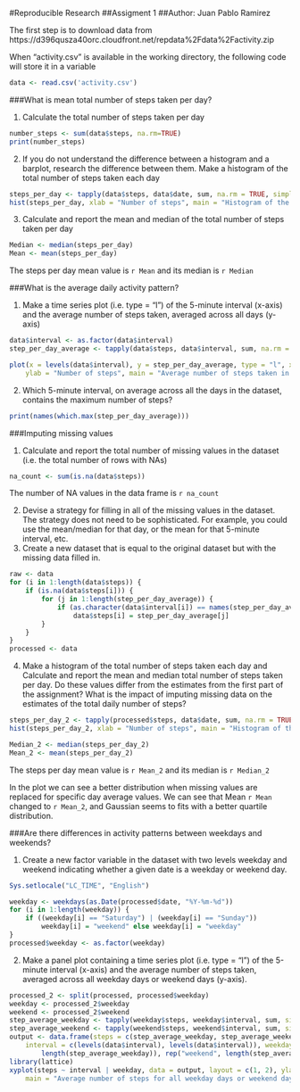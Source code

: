 #Reproducible Research 
##Assigment 1
##Author: Juan Pablo Ramirez


The first step is to download data from https://d396qusza40orc.cloudfront.net/repdata%2Fdata%2Factivity.zip 

When "activity.csv" is available in the working directory, the following code will store it in a variable
```r
data <- read.csv('activity.csv')
```

###What is mean total number of steps taken per day?

1. Calculate the total number of steps taken per day
```r
number_steps <- sum(data$steps, na.rm=TRUE)
print(number_steps)
```

2. If you do not understand the difference between a histogram and a barplot, research the difference between them. Make a histogram of the total number of steps taken each day
```r
steps_per_day <- tapply(data$steps, data$date, sum, na.rm = TRUE, simplify = TRUE)
hist(steps_per_day, xlab = "Number of steps", main = "Histogram of the total number of steps taken each day")
```

3. Calculate and report the mean and median of the total number of steps taken per day
```r
Median <- median(steps_per_day)
Mean <- mean(steps_per_day)
```

The steps per day mean value is `r Mean` and its median is `r Median`

###What is the average daily activity pattern?

1. Make a time series plot (i.e. type = "l") of the 5-minute interval (x-axis) and the average number of steps taken, averaged across all days (y-axis)
```r
data$interval <- as.factor(data$interval)
step_per_day_average <- tapply(data$steps, data$interval, sum, na.rm = TRUE, simplify = TRUE)/length(levels(data$date))
```

```r
plot(x = levels(data$interval), y = step_per_day_average, type = "l", xlab = "Time", 
    ylab = "Number of steps", main = "Average number of steps taken in 5-min bins across all days")
```

2. Which 5-minute interval, on average across all the days in the dataset, contains the maximum number of steps?
```r
print(names(which.max(step_per_day_average)))
```

###Imputing missing values

1. Calculate and report the total number of missing values in the dataset (i.e. the total number of rows with NAs)
```r
na_count <- sum(is.na(data$steps))
```
The number of NA values in the data frame is `r na_count`

2. Devise a strategy for filling in all of the missing values in the dataset. The strategy does not need to be sophisticated. For example, you could use the mean/median for that day, or the mean for that 5-minute interval, etc.
3. Create a new dataset that is equal to the original dataset but with the missing data filled in.
```r
raw <- data
for (i in 1:length(data$steps)) {
    if (is.na(data$steps[i])) {
        for (j in 1:length(step_per_day_average)) {
            if (as.character(data$interval[i]) == names(step_per_day_average[j])) 
                data$steps[i] = step_per_day_average[j]
        }
    }
}
processed <- data
```

4. Make a histogram of the total number of steps taken each day and Calculate and report the mean and median total number of steps taken per day. Do these values differ from the estimates from the first part of the assignment? What is the impact of imputing missing data on the estimates of the total daily number of steps?

```r
steps_per_day_2 <- tapply(processed$steps, data$date, sum, na.rm = TRUE, simplify = TRUE)
hist(steps_per_day_2, xlab = "Number of steps", main = "Histogram of the total number of steps taken each day")
```

```r
Median_2 <- median(steps_per_day_2)
Mean_2 <- mean(steps_per_day_2)
```
The steps per day mean value is `r Mean_2` and its median is `r Median_2`

In the plot we can see a better distribution when missing values are replaced for specific day average values. We can see that Mean `r Mean` changed to `r Mean_2`, and Gaussian seems to fits with a better quartile distribution. 

###Are there differences in activity patterns between weekdays and weekends?

1. Create a new factor variable in the dataset with two levels weekday and weekend indicating whether a given date is a weekday or weekend day.
```r
Sys.setlocale("LC_TIME", "English")
```

```r
weekday <- weekdays(as.Date(processed$date, "%Y-%m-%d"))
for (i in 1:length(weekday)) {
    if ((weekday[i] == "Saturday") | (weekday[i] == "Sunday")) 
        weekday[i] = "weekend" else weekday[i] = "weekday"
}
processed$weekday <- as.factor(weekday)
```

2. Make a panel plot containing a time series plot (i.e. type = "l") of the 5-minute interval (x-axis) and the average number of steps taken, averaged across all weekday days or weekend days (y-axis).
```r
processed_2 <- split(processed, processed$weekday)
weekday <- processed_2$weekday
weekend <- processed_2$weekend
step_average_weekday <- tapply(weekday$steps, weekday$interval, sum, simplify = TRUE)/(length(weekday$weekday)/288)
step_average_weekend <- tapply(weekend$steps, weekend$interval, sum, simplify = TRUE)/(length(weekend$weekday)/288)
output <- data.frame(steps = c(step_average_weekday, step_average_weekend), 
    interval = c(levels(data$interval), levels(data$interval)), weekday = as.factor(c(rep("weekday", 
        length(step_average_weekday)), rep("weekend", length(step_average_weekend)))))
library(lattice)
xyplot(steps ~ interval | weekday, data = output, layout = c(1, 2), ylab = "number of steps", 
    main = "Average number of steps for all weekday days or weekend days")
```